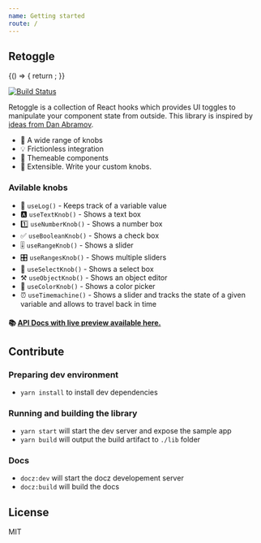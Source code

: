 ```yaml
---
name: Getting started
route: /
---
```



## Retoggle

<Playground>
  {() => {
    return <App />;
  }}
</Playground>

[![Build Status](https://travis-ci.org/Raathigesh/storyhooks.svg?branch=master)](https://travis-ci.org/Raathigesh/storyhooks)

Retoggle is a collection of React hooks which provides UI toggles to manipulate your component state from outside. This library is inspired by [ideas from Dan Abramov](https://twitter.com/dan_abramov/status/1058834904207761409).

- 🎉 A wide range of knobs
- 💡 Frictionless integration
- 🎨 Themeable components
- 🎁 Extensible. Write your custom knobs.

### Avilable knobs

- 📝 `useLog()` - Keeps track of a variable value
- 🅰 `useTextKnob()` - Shows a text box
- 1️⃣ `useNumberKnob()` - Shows a number box
- ✅️ `useBooleanKnob()` - Shows a check box
- 🎚 `useRangeKnob()` - Shows a slider
- 🎛 `useRangesKnob()` - Shows multiple sliders
- 🎏 `useSelectKnob()` - Shows a select box
- ⚒ `useObjectKnob()` - Shows an object editor
- 🎨 `useColorKnob()` - Shows a color picker
- ⏰ `useTimemachine()` - Shows a slider and tracks the state of a given variable and allows to travel back in time

#### 📚 [API Docs with live preview available here.](https://retoggle.debuggable.io)

## Contribute

### Preparing dev environment

- `yarn install` to install dev dependencies

### Running and building the library

- `yarn start` will start the dev server and expose the sample app
- `yarn build` will output the build artifact to `./lib` folder

### Docs

- `docz:dev` will start the docz developement server
- `docz:build` will build the docs

## License

MIT
